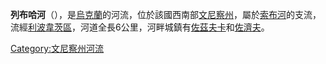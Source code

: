 '''列布哈河'''（{{lang-uk|Ревуха}}），是[[烏克蘭|烏克蘭]]的河流，位於該國西南部[[文尼察州|文尼察州]]，屬於[[索布河|索布河]]的支流，流經[[利波韋茨區|利波韋茨區]]，河道全長6公里，河畔城鎮有[[佐茲夫卡|佐茲夫卡]]和[[佐濟夫_(利波韋茨區)|佐濟夫]]。

{{DEFAULTSORT:Ревуха}}
[[Category:文尼察州河流|Category:文尼察州河流]]


{{Ukraine-river-stub}}